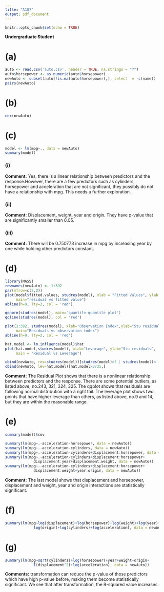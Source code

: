 ```yaml
---
title: "A1Q7"
output: pdf_document
---
```


```r
knitr::opts_chunk$set(echo = TRUE)
```

**Undergraduate Student**

# (a)

```r
auto <- read.csv('auto.csv', header = TRUE, na.strings = "?")
auto$horsepower <- as.numeric(auto$horsepower)
newAuto <- subset(auto[!is.na(auto$horsepower),], select  = -c(name))
pairs(newAuto)
```


# (b)

```r
cor(newAuto)
```


# (c)

```r
model <- lm(mpg~., data = newAuto)
summary(model)
```

### (i)

**Comment:** Yes, there is a linear relationship between predictors and the response.However, there are a few predictors such as cylinders, horsepower and acceleration that are not significant, they possibly do not have a relationship with mpg. This needs a further exploration.


### (ii)

**Comment:** Displacement, weight, year and origin. They have p-value that are significantly smaller than 0.05.


### (iii)

**Comment:** There will be 0.750773 increase in mpg by increasing year by one while holding other predictors constant.



# (d)

```r
library(MASS)
rownames(newAuto) <- 1:392
par(mfrow=c(2,2))
plot(model$fitted.values, studres(model), xlab = "Fitted Values", ylab = "Stu Residuals", 
     main="residual vs fitted value")
abline(h=0, lty=2, col = 'red')

qqnorm(studres(model), main='quantile-quantile plot')
qqline(studres(model), col = 'red')

plot(1:392, studres(model), xlab="Observation Index",ylab="Stu residuals", 
     main="Residuals vs observation index")
abline(h=0, lty=2, col = 'red')

hat.model <- lm.influence(model)$hat
plot(hat.model,studres(model), xlab="Levarage", ylab="Stu residuals", 
     main = "Residual vs Leverage")

cbind(newAuto, res=studres(model))[studres(model)>3 | studres(model)< -3,]
cbind(newAuto, lev=hat.model)[hat.model>3/35,]
```

**Comment:** The Residual Plot shows that there is a nonlinear relationship between predictors and the response. There are some potential outliers, as listed above, no.243, 321, 324, 325. The qqplot shows that residuals are following normal distribution with a right tail. The leverage plot shows two points that have higher leverage than others, as listed above, no.9 and 14, but they are within the reasonable range.


# (e)

```r
summary(model)$cov
```

```r
summary(lm(mpg~.-acceleration-horsepower, data = newAuto))
summary(lm(mpg~.-acceleration-cylinders, data = newAuto))
summary(lm(mpg~.-acceleration-cylinders+displacement:horsepower, data = newAuto))
summary(lm(mpg~.-acceleration-cylinders+displacement:horsepower+
             displacement:year+displacement:weight, data = newAuto))
summary(lm(mpg~.-acceleration-cylinders+displacement:horsepower+
             displacement:weight+year:origin, data = newAuto))
```


**Comment:** The last model shows that displacement and horsepower, displacement and weight, year and origin interactions are statistically significant.


# (f)

```r
summary(lm(mpg~log(displacement)+log(horsepower)+log(weight)+log(year)+
             log(origin)+log(cylinders)+log(acceleration), data = newAuto))
```


# (g)

```r
summary(lm(mpg~sqrt(cylinders)+log(horsepower)+year+weight+origin+
             I(displacement^2)+log(acceleration), data = newAuto))
```

**Comments:** transformation can reduce the p-value of those predictors which have high p-value before, making them become statistically significant. We see that after transformation, the R-squared value increases.
